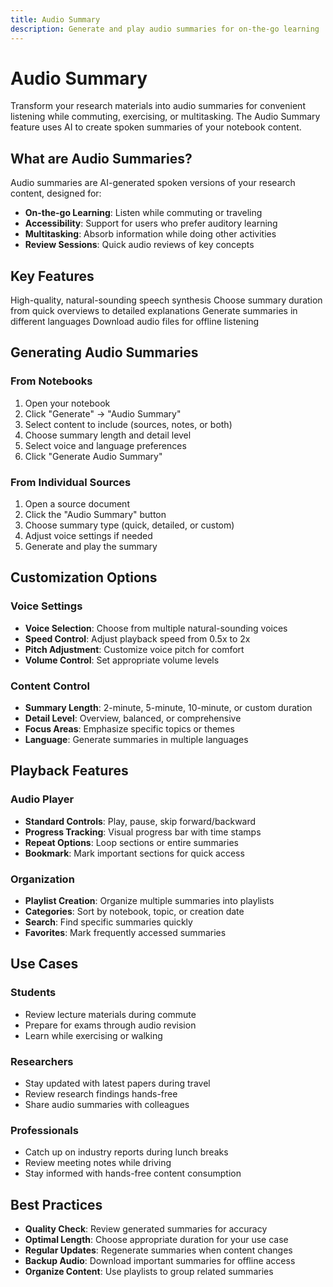```yaml
---
title: Audio Summary
description: Generate and play audio summaries for on-the-go learning
---
```



# Audio Summary

Transform your research materials into audio summaries for convenient listening while commuting, exercising, or multitasking. The Audio Summary feature uses AI to create spoken summaries of your notebook content.

## What are Audio Summaries?

Audio summaries are AI-generated spoken versions of your research content, designed for:

- **On-the-go Learning**: Listen while commuting or traveling
- **Accessibility**: Support for users who prefer auditory learning
- **Multitasking**: Absorb information while doing other activities
- **Review Sessions**: Quick audio reviews of key concepts

## Key Features

<CardGrid>
  <Card title="Natural Voice" icon="speaker">
    High-quality, natural-sounding speech synthesis
  </Card>
  <Card title="Customizable Length" icon="time">
    Choose summary duration from quick overviews to detailed explanations
  </Card>
  <Card title="Multiple Languages" icon="translate">
    Generate summaries in different languages
  </Card>
  <Card title="Offline Playback" icon="download">
    Download audio files for offline listening
  </Card>
</CardGrid>

## Generating Audio Summaries

### From Notebooks
1. Open your notebook
2. Click "Generate" → "Audio Summary"
3. Select content to include (sources, notes, or both)
4. Choose summary length and detail level
5. Select voice and language preferences
6. Click "Generate Audio Summary"

### From Individual Sources
1. Open a source document
2. Click the "Audio Summary" button
3. Choose summary type (quick, detailed, or custom)
4. Adjust voice settings if needed
5. Generate and play the summary

## Customization Options

### Voice Settings
- **Voice Selection**: Choose from multiple natural-sounding voices
- **Speed Control**: Adjust playback speed from 0.5x to 2x
- **Pitch Adjustment**: Customize voice pitch for comfort
- **Volume Control**: Set appropriate volume levels

### Content Control
- **Summary Length**: 2-minute, 5-minute, 10-minute, or custom duration
- **Detail Level**: Overview, balanced, or comprehensive
- **Focus Areas**: Emphasize specific topics or themes
- **Language**: Generate summaries in multiple languages

## Playback Features

### Audio Player
- **Standard Controls**: Play, pause, skip forward/backward
- **Progress Tracking**: Visual progress bar with time stamps
- **Repeat Options**: Loop sections or entire summaries
- **Bookmark**: Mark important sections for quick access

### Organization
- **Playlist Creation**: Organize multiple summaries into playlists
- **Categories**: Sort by notebook, topic, or creation date
- **Search**: Find specific summaries quickly
- **Favorites**: Mark frequently accessed summaries

## Use Cases

### Students
- Review lecture materials during commute
- Prepare for exams through audio revision
- Learn while exercising or walking

### Researchers
- Stay updated with latest papers during travel
- Review research findings hands-free
- Share audio summaries with colleagues

### Professionals
- Catch up on industry reports during lunch breaks
- Review meeting notes while driving
- Stay informed with hands-free content consumption

## Best Practices

- **Quality Check**: Review generated summaries for accuracy
- **Optimal Length**: Choose appropriate duration for your use case
- **Regular Updates**: Regenerate summaries when content changes
- **Backup Audio**: Download important summaries for offline access
- **Organize Content**: Use playlists to group related summaries